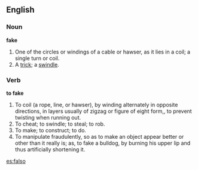{{cleanup}}
==English==
===Noun===
'''fake'''
#One of the circles or windings of a cable or hawser, as it lies in a coil; a single turn or coil.
#A [[trick]]; a [[swindle]].

===Verb===

'''to fake'''

#To coil (a rope, line, or hawser), by winding alternately in opposite directions, in layers usually of zigzag or figure of eight form,, to prevent twisting when running out.
#To cheat; to swindle; to steal; to rob.
#To make; to construct; to do.
#To manipulate fraudulently, so as to make an object appear better or other than it really is; as, to fake a bulldog, by burning his upper lip and thus artificially shortening it.

[[es:falso]]